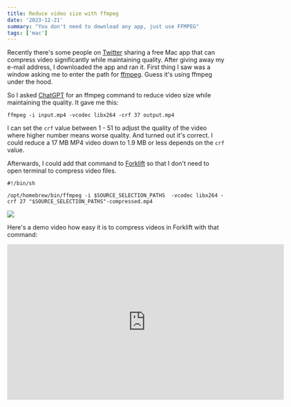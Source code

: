 ```yaml
---
title: Reduce video size with ffmpeg
date: '2023-12-21'
summary: "You don't need to download any app, just use FFMPEG"
tags: ['mac']
---
```


Recently there's some people on [Twitter](https://twitter.com/2co_p) sharing a free Mac app that can compress video significantly while maintaining quality. After giving away my e-mail address, I downloaded the app and ran it. First thing I saw was a window asking me to enter the path for [ffmpeg](https://ffmpeg.org). Guess it's using ffmpeg under the hood.

So I asked [ChatGPT](https://chat.openai.com) for an ffmpeg command to reduce video size while maintaining the quality. It gave me this:

```shell
ffmpeg -i input.mp4 -vcodec libx264 -crf 37 output.mp4
```

I can set the `crf` value between 1 - 51 to adjust the quality of the video where higher number means worse quality. And turned out it's correct. I could reduce a 17 MB MP4 video down to 1.9 MB or less depends on the `crf` value.

Afterwards, I could add that command to [Forklift](https://binarynights.com) so that I don't need to open terminal to compress video files.

```shell
#!/bin/sh

/opt/homebrew/bin/ffmpeg -i $SOURCE_SELECTION_PATHS  -vcodec libx264 -crf 27 "$SOURCE_SELECTION_PATHS"-compressed.mp4
```

![](/static/images/articles/forklift-ffmpeg-command.png)

Here's a demo video how easy it is to compress videos in Forklift with that command:

<iframe
  src="https://player.cloudinary.com/embed/?public_id=kevtqwy7tfbajgxljyhf&cloud_name=swiftid"
  width="640"
  height="360"
  style={{
    height: 'auto',
    width: '100%',
    aspectRatio: 640 / 360,
  }}
  allow="autoplay; fullscreen; encrypted-media; picture-in-picture"
  allowFullScreen
  frameBorder="0"
></iframe>
